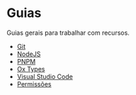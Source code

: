 # Guias

Guias gerais para trabalhar com recursos.


- [Git](./guides/git.mdx)
- [NodeJS](./guides/nodejs.mdx)
- [PNPM](./guides/pnpm.mdx)
- [Ox Types](./guides/types.mdx)
- [Visual Studio Code](./guides/vscode.mdx)
- [Permissões](./guides/permissions.mdx)
